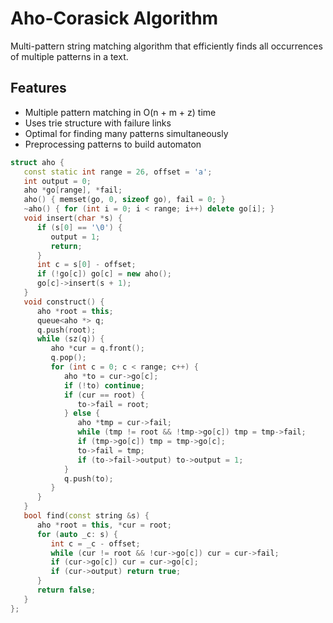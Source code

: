 # Aho-Corasick Algorithm

Multi-pattern string matching algorithm that efficiently finds all occurrences of multiple patterns in a text.

## Features
- Multiple pattern matching in O(n + m + z) time
- Uses trie structure with failure links
- Optimal for finding many patterns simultaneously
- Preprocessing patterns to build automaton

```cpp
struct aho {
   const static int range = 26, offset = 'a';
   int output = 0;
   aho *go[range], *fail;
   aho() { memset(go, 0, sizeof go), fail = 0; }
   ~aho() { for (int i = 0; i < range; i++) delete go[i]; }
   void insert(char *s) {
      if (s[0] == '\0') {
         output = 1;
         return;
      }
      int c = s[0] - offset;
      if (!go[c]) go[c] = new aho();
      go[c]->insert(s + 1);
   }
   void construct() {
      aho *root = this;
      queue<aho *> q;
      q.push(root);
      while (sz(q)) {
         aho *cur = q.front();
         q.pop();
         for (int c = 0; c < range; c++) {
            aho *to = cur->go[c];
            if (!to) continue;
            if (cur == root) {
               to->fail = root;
            } else {
               aho *tmp = cur->fail;
               while (tmp != root && !tmp->go[c]) tmp = tmp->fail;
               if (tmp->go[c]) tmp = tmp->go[c];
               to->fail = tmp;
               if (to->fail->output) to->output = 1;
            }
            q.push(to);
         }
      }
   }
   bool find(const string &s) {
      aho *root = this, *cur = root;
      for (auto _c: s) {
         int c = _c - offset;
         while (cur != root && !cur->go[c]) cur = cur->fail;
         if (cur->go[c]) cur = cur->go[c];
         if (cur->output) return true;
      }
      return false;
   }
};

```
